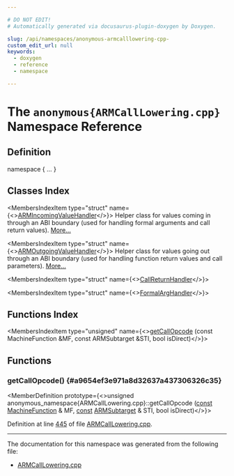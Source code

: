 ```yaml
---

# DO NOT EDIT!
# Automatically generated via docusaurus-plugin-doxygen by Doxygen.

slug: /api/namespaces/anonymous-armcalllowering-cpp-
custom_edit_url: null
keywords:
  - doxygen
  - reference
  - namespace

---
```





# The `anonymous{ARMCallLowering.cpp}` Namespace Reference

<DoxygenPage pluginConfig={pluginConfig}>



## Definition

<CodeBlock>namespace &#123; ... &#125;</CodeBlock>

## Classes Index

<MembersIndex>

<MembersIndexItem
  type="struct"
  name={<><a href="/docs/api/structs/anonymous-namespace-armcalllowering-cpp-/armincomingvaluehandler">ARMIncomingValueHandler</a></>}>
Helper class for values coming in through an ABI boundary (used for handling formal arguments and call return values). <a href="/docs/api/structs/anonymous-namespace-armcalllowering-cpp-/armincomingvaluehandler/#details">More...</a>
</MembersIndexItem>

<MembersIndexItem
  type="struct"
  name={<><a href="/docs/api/structs/anonymous-namespace-armcalllowering-cpp-/armoutgoingvaluehandler">ARMOutgoingValueHandler</a></>}>
Helper class for values going out through an ABI boundary (used for handling function return values and call parameters). <a href="/docs/api/structs/anonymous-namespace-armcalllowering-cpp-/armoutgoingvaluehandler/#details">More...</a>
</MembersIndexItem>

<MembersIndexItem
  type="struct"
  name={<><a href="/docs/api/structs/anonymous-namespace-armcalllowering-cpp-/callreturnhandler">CallReturnHandler</a></>}>
</MembersIndexItem>

<MembersIndexItem
  type="struct"
  name={<><a href="/docs/api/structs/anonymous-namespace-armcalllowering-cpp-/formalarghandler">FormalArgHandler</a></>}>
</MembersIndexItem>

</MembersIndex>

## Functions Index

<MembersIndex>

<MembersIndexItem
  type="unsigned"
  name={<><a href="#a9654ef3e971a8d32637a437306326c35">getCallOpcode</a> (const MachineFunction &amp;MF, const ARMSubtarget &amp;STI, bool isDirect)</>}>
</MembersIndexItem>

</MembersIndex>


<SectionDefinition>

## Functions

### getCallOpcode() {#a9654ef3e971a8d32637a437306326c35}

<MemberDefinition
  prototype={<>unsigned anonymous&#95;namespace&#123;ARMCallLowering.cpp&#125;::getCallOpcode (<a href="/docs/api/files/lib/lib/target/lib/target/aarch64/aarch64promoteconstant-cpp/#a90f8350fecae261c25be85d38b451bff">const</a> <a href="/docs/api/classes/llvm/machinefunction">MachineFunction</a> &amp; MF, <a href="/docs/api/files/lib/lib/target/lib/target/aarch64/aarch64promoteconstant-cpp/#a90f8350fecae261c25be85d38b451bff">const</a> <a href="/docs/api/classes/llvm/armsubtarget">ARMSubtarget</a> &amp; STI, bool isDirect)</>}>

Definition at line <a href="/docs/api/files/lib/lib/target/lib/target/arm/armcalllowering-cpp/#l00445">445</a> of file <a href="/docs/api/files/lib/lib/target/lib/target/arm/armcalllowering-cpp">ARMCallLowering.cpp</a>.
</MemberDefinition>

</SectionDefinition>

<hr/>

The documentation for this namespace was generated from the following file:

<ul>
<li><a href="/docs/api/files/lib/lib/target/lib/target/arm/armcalllowering-cpp">ARMCallLowering.cpp</a></li>
</ul>

</DoxygenPage>
